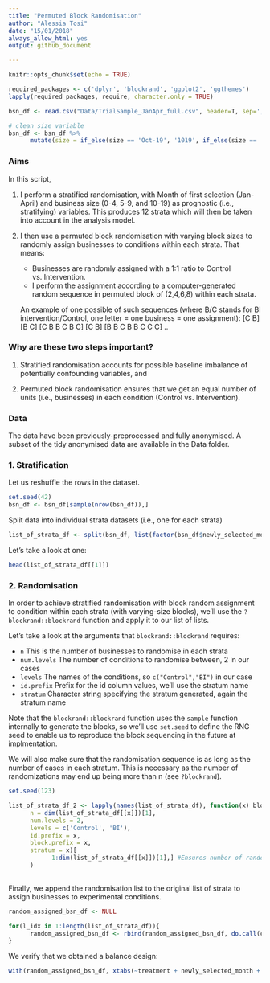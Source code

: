 ```yaml
---
title: "Permuted Block Randomisation"
author: "Alessia Tosi"
date: "15/01/2018"
always_allow_html: yes
output: github_document

---
```


```r
knitr::opts_chunk$set(echo = TRUE)

required_packages <- c('dplyr', 'blockrand', 'ggplot2', 'ggthemes')
lapply(required_packages, require, character.only = TRUE)

```

```r

bsn_df <- read.csv("Data/TrialSample_JanApr_full.csv", header=T, sep=';', stringsAsFactors = FALSE)

# clean size variable 
bsn_df <- bsn_df %>%
      mutate(size = if_else(size == 'Oct-19', '1019', if_else(size == '05-Sep', '0509', if_else(size == '0-4', '0004', size))))

```

### Aims

In this script, 

1. I perform a stratified randomisation, with Month of first selection (Jan-April) and business size (0-4, 5-9, and 10-19) as prognostic (i.e., stratifying) variables. This produces 12 strata which will then be taken into account in the analysis model.

2. I then use a permuted block randomisation with varying block sizes to randomly assign businesses to conditions within each strata. That means: 

    - Businesses are randomly assigned with a 1:1 ratio to Control vs. Intervention. 
    - I perform the assignment according to a computer-generated random sequence in permuted block of (2,4,6,8) within each strata.

    An example of one possible of such sequences (where B/C stands for BI intervention/Control, one letter = one business = one assignment): [C B] [B C] [C B B C B C] [C B] [B B C B B C C C] ..


### Why are these two steps important? 

1. Stratified randomisation accounts for possible baseline imbalance of potentially confounding variables, and

2. Permuted block randomisation ensures that we get an equal number of units (i.e., businesses) in each condition (Control vs. Intervention). 



### Data

The data have been previously-preprocessed and fully anonymised. A subset of the tidy anonymised data are available in the Data folder.


### 1. Stratification

Let us reshuffle the rows in the dataset.

```r

set.seed(42)
bsn_df <- bsn_df[sample(nrow(bsn_df)),]

```


Split data into individual strata datasets (i.e., one for each strata) 

```r

list_of_strata_df <- split(bsn_df, list(factor(bsn_df$newly_selected_month), factor(bsn_df$size)))

```

Let's take a look at one:

```r

head(list_of_strata_df[[1]])

```



### 2. Randomisation 

In order to achieve stratified randomisation with block random assignment to condition within each strata (with varying-size blocks), we'll use the `? blockrand::blockrand` function and apply it to our list of lists.

Let's take a look at the arguments that `blockrand::blockrand` requires:

- `n`           This is the number of businesses to randomise in each strata
- `num.levels`  The number of conditions to randomise between, 2 in our cases
- `levels`      The names of the conditions, so `c("Control","BI")` in our case
- `id.prefix`   Prefix for the id column values, we'll use the stratum name
- `stratum`     Character string specifying the stratum generated, again the stratum name

Note that the `blockrand::blockrand` function uses the `sample` function internally to generate the blocks, so we'll use `set.seed` to define the RNG seed to enable us to reproduce the block sequencing in the future at implmentation.

We will also make sure that the randomisation sequence is as long as the number of cases in each stratum. This is necessary as the number of randomizations may end up being more than n (see `?blockrand`). 


```r

set.seed(123)

list_of_strata_df_2 <- lapply(names(list_of_strata_df), function(x) blockrand::blockrand(
      n = dim(list_of_strata_df[[x]])[1],
      num.levels = 2, 
      levels = c('Control', 'BI'),
      id.prefix = x, 
      block.prefix = x, 
      stratum = x)[
            1:dim(list_of_strata_df[[x]])[1],] #Ensures number of randomisations is of right length
      )
      
```


Finally, we append the randomisation list to the original list of strata to assign businesses to experimental conditions.

```r

random_assigned_bsn_df <- NULL

for(l_idx in 1:length(list_of_strata_df)){
      random_assigned_bsn_df <- rbind(random_assigned_bsn_df, do.call(cbind, list(list_of_strata_df[[l_idx]], list_of_strata_df_2[[l_idx]])))
}

```


We verify that we obtained a balance design:

```r

with(random_assigned_bsn_df, xtabs(~treatment + newly_selected_month + size))

```


